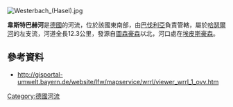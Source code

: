 [[Image:Westerbach_(Hasel).jpg|right]]
{{Coord|48|12|20|N|10|30|13|E|display=title}}

'''韋斯特巴赫河'''是[[德國|德國]]的河流，位於該國東南部，由[[巴伐利亞|巴伐利亞]]負責管轄，屬於[[哈瑟爾河_(明德爾河支流)|哈瑟爾河]]的左支流，河道全長12.3公里，發源自[[圖森豪森|圖森豪森]]以北，河口處在[[埃皮斯豪森|埃皮斯豪森]]。

==參考資料==
* http://gisportal-umwelt.bayern.de/website/lfw/mapservice/wrrl/viewer_wrrl_1_ovv.htm {{Webarchive|url=https://archive.is/20050409031701/http://gisportal-umwelt.bayern.de/website/lfw/mapservice/wrrl/viewer_wrrl_1_ovv.htm |date=2005-04-09 }}

{{Germany-geo-stub}}
[[Category:德國河流|Category:德國河流]]